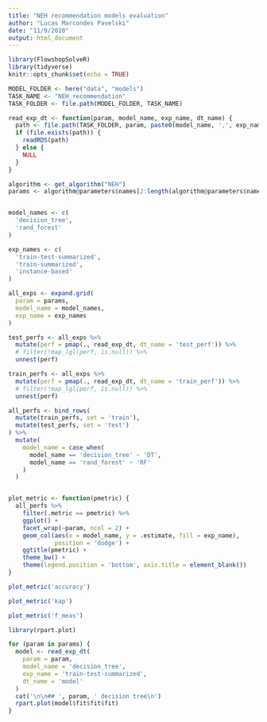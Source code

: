 ```yaml
---
title: "NEH recommendation models evaluation"
author: "Lucas Marcondes Pavelski"
date: "11/9/2020"
output: html_document
---
```


```r
library(FlowshopSolveR)
library(tidyverse)
knitr::opts_chunk$set(echo = TRUE)

MODEL_FOLDER <- here("data", "models")
TASK_NAME <- "NEH_recommendation"
TASK_FOLDER <- file.path(MODEL_FOLDER, TASK_NAME)

read_exp_dt <- function(param, model_name, exp_name, dt_name) {
  path <- file.path(TASK_FOLDER, param, paste0(model_name, ',', exp_name), dt_name)
  if (file.exists(path)) {
    readRDS(path)
  } else {
    NULL
  }
}
```

```r
algorithm <- get_algorithm("NEH")
params <- algorithm@parameters$names[2:length(algorithm@parameters$names)]


model_names <- c(
  'decision_tree',
  'rand_forest'
)

exp_names <- c(
  'train-test-summarized',
  'train-summarized',
  'instance-based'
)

all_exps <- expand.grid(
  param = params,
  model_name = model_names,
  exp_name = exp_names
)

test_perfs <- all_exps %>%
  mutate(perf = pmap(., read_exp_dt, dt_name = 'test_perf')) %>%
  # filter(!map_lgl(perf, is.null)) %>%
  unnest(perf)

train_perfs <- all_exps %>%
  mutate(perf = pmap(., read_exp_dt, dt_name = 'train_perf')) %>%
  # filter(!map_lgl(perf, is.null)) %>%
  unnest(perf)

all_perfs <- bind_rows(
  mutate(train_perfs, set = 'train'),
  mutate(test_perfs, set = 'test')
) %>%
  mutate(
    model_name = case_when(
      model_name == 'decision_tree' ~ 'DT',
      model_name == 'rand_forest' ~ 'RF'
    )
  )


plot_metric <- function(pmetric) {
  all_perfs %>%
    filter(.metric == pmetric) %>%
    ggplot() +
    facet_wrap(~param, ncol = 2) +
    geom_col(aes(x = model_name, y = .estimate, fill = exp_name), 
             position = 'dodge') +
    ggtitle(pmetric) +
    theme_bw() +
    theme(legend.position = 'bottom', axis.title = element_blank())
}
```

```r
plot_metric('accuracy')
```


```r
plot_metric('kap')
```

```r
plot_metric('f_meas')
```

```r
library(rpart.plot)

for (param in params) {
  model <- read_exp_dt(
    param = param,
    model_name = 'decision_tree',
    exp_name = 'train-test-summarized',
    dt_name = 'model'
  )
  cat('\n\n## ', param, ' decision tree\n')
  rpart.plot(model$fit$fit$fit)
}
```

